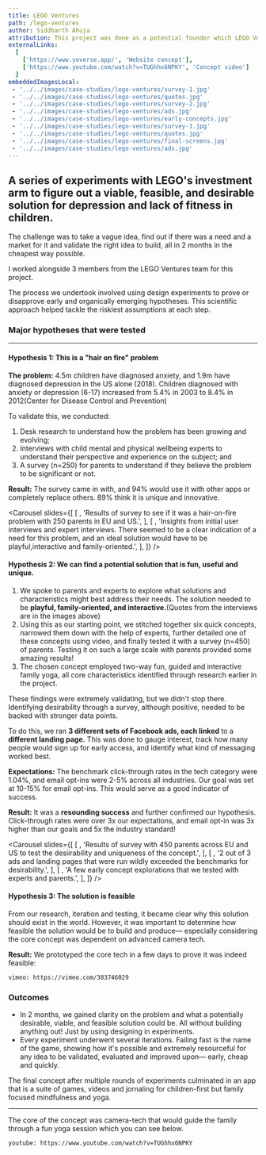 ```yaml
---
title: LEGO Ventures
path: /lego-ventures
author: Siddharth Ahuja
attribution: This project was done as a potential founder which LEGO Ventures would fund.
externalLinks:
  [
    ['https://www.yoverse.app/', 'Website concept'],
	['https://www.youtube.com/watch?v=TUGhhx6NPKY', 'Concept video']
  ]
embeddedImagesLocal:
 - '../../images/case-studies/lego-ventures/survey-1.jpg'
 - '../../images/case-studies/lego-ventures/quotes.jpg'
 - '../../images/case-studies/lego-ventures/survey-2.jpg'
 - '../../images/case-studies/lego-ventures/ads.jpg'
 - '../../images/case-studies/lego-ventures/early-concepts.jpg'
 - '../../images/case-studies/lego-ventures/survey-1.jpg'
 - '../../images/case-studies/lego-ventures/quotes.jpg'
 - '../../images/case-studies/lego-ventures/final-screens.jpg'
 - '../../images/case-studies/lego-ventures/ads.jpg'
---
```



## A series of experiments with LEGO's investment arm to figure out a viable, feasible, and desirable solution for depression and lack of fitness in children.

The challenge was to take a vague idea, find out if there was a need and a market for it and validate the right idea to build, all in 2 months in the cheapest way possible.

I worked alongside 3 members from the LEGO Ventures team for this project.

The process we undertook involved using design experiments to prove or disapprove early and organically emerging hypotheses. This scientific approach helped tackle the riskiest assumptions at each step.

### Major hypotheses that were tested

---

#### Hypothesis 1: This is a "hair on fire" problem

**The problem:** 4.5m children have diagnosed anxiety, and 1.9m have diagnosed depression in the US alone (2018). Children diagnosed with anxiety or depression (6-17) increased from 5.4% in 2003 to 8.4% in 2012(Center for Disease Control and Prevention)

To validate this, we conducted:

1. Desk research to understand how the problem has been growing and evolving;
2. Interviews with child mental and physical wellbeing experts to understand their perspective and experience on the subject; and
3. A survey (n=250) for parents to understand if they believe the problem to be significant or not.

**Result:** The survey came in with, and 94% would use it with other apps or completely replace others. 89% think it is unique and innovative.

<Carousel
  slides={[
    [
      <GatsbyImage alt="" image={getImage(props.localImages[0])} />,
      'Results of survey to see if it was a hair-on-fire problem with 250 parents in EU and US.',
    ],
    [
      <GatsbyImage alt="" image={getImage(props.localImages[1])} />,
      'Insights from initial user interviews and expert interviews. There seemed to be a clear indication of a need for this problem, and an ideal solution would have to be playful,interactive and family-oriented.',
    ],
  ]}
/>

#### Hypothesis 2: We can find a potential solution that is fun, useful and unique.

1. We spoke to parents and experts to explore what solutions and characteristics might best address their needs. The solution needed to be **playful, family-oriented, and interactive.**(Quotes from the interviews are in the images above)
2. Using this as our starting point, we stitched together six quick concepts, narrowed them down with the help of experts, further detailed one of these concepts using video, and finally tested it with a survey (n=450) of parents. Testing it on such a large scale with parents provided some amazing results!
3. The chosen concept employed two-way fun, guided and interactive family yoga, all core characteristics identified through research earlier in the project.

These findings were extremely validating, but we didn't stop there. Identifying desirability through a survey, although positive, needed to be backed with stronger data points.

To do this, we ran **3 different sets of Facebook ads, each linked** to a **different landing page.** This was done to gauge interest, track how many people would sign up for early access, and identify what kind of messaging worked best.

**Expectations:** The benchmark click-through rates in the tech category were 1.04%, and email opt-ins were 2-5% across all industries. Our goal was set at 10-15% for email opt-ins. This would serve as a good indicator of success.

**Result:** It was a **resounding success** and further confirmed our hypothesis. Click-through rates were over 3x our expectations, and email opt-in was 3x higher than our goals and 5x the industry standard!

<Carousel
  slides={[
    [
      <GatsbyImage alt="" image={getImage(props.localImages[2])} />,
      'Results of survey with 450 parents across EU and US to test the desiirability and uniqueness of the concept.',
    ],
    [
      <GatsbyImage alt="" image={getImage(props.localImages[3])} />,
      '2 out of 3 ads and landing pages that were run wildly exceeded the benchmarks for desirability.',
    ],
    [
      <GatsbyImage alt="" image={getImage(props.localImages[4])} />,
      'A few early concept explorations that we tested with experts and parents.',
    ],
  ]}
/>

#### Hypothesis 3: The solution is feasible

From our research, iteration and testing, it became clear why this solution should exist in the world. However, it was important to determine how feasible the solution would be to build and produce— especially considering the core concept was dependent on advanced camera tech.

**Result:** We prototyped the core tech in a few days to prove it was indeed feasible:

`vimeo: https://vimeo.com/383746029`

### Outcomes

- In 2 months, we gained clarity on the problem and what a potentially desirable, viable, and feasible solution could be. All without building anything out! Just by using designing in experiments.
- Every experiment underwent several iterations. Failing fast is the name of the game, showing how it's possible and extremely resourceful for any idea to be validated, evaluated and improved upon— early, cheap and quickly.

The final concept after multiple rounds of experiments culminated in an app that is a suite of games, videos and jornaling for children-first but family focused mindfulness and yoga.

<GatsbyImage alt="" image={getImage(props.localImages[7])} />

---

The core of the concept was camera-tech that would guide the family through a fun yoga session which you can see below.

`youtube: https://www.youtube.com/watch?v=TUGhhx6NPKY`
